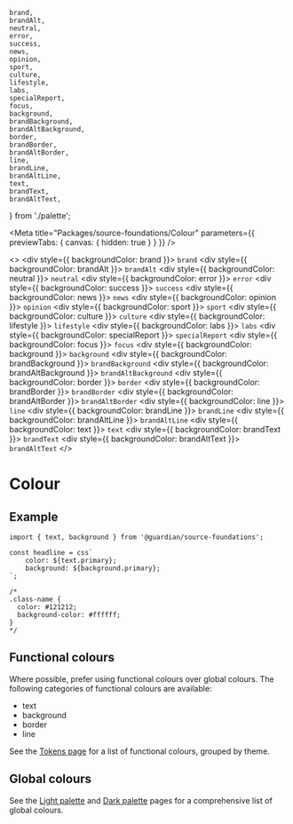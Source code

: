 	brand,
	brandAlt,
	neutral,
	error,
	success,
	news,
	opinion,
	sport,
	culture,
	lifestyle,
	labs,
	specialReport,
	focus,
	background,
	brandBackground,
	brandAltBackground,
	border,
	brandBorder,
	brandAltBorder,
	line,
	brandLine,
	brandAltLine,
	text,
	brandText,
	brandAltText,
} from './palette';

<Meta
	title="Packages/source-foundations/Colour"
	parameters={{ previewTabs: { canvas: { hidden: true } } }}
/>

<>
	<div style={{ backgroundColor: brand }}>
		<code>brand</code>
	</div>
	<div style={{ backgroundColor: brandAlt }}>
		<code>brandAlt</code>
	</div>
	<div style={{ backgroundColor: neutral }}>
		<code>neutral</code>
	</div>
	<div style={{ backgroundColor: error }}>
		<code>error</code>
	</div>
	<div style={{ backgroundColor: success }}>
		<code>success</code>
	</div>
	<div style={{ backgroundColor: news }}>
		<code>news</code>
	</div>
	<div style={{ backgroundColor: opinion }}>
		<code>opinion</code>
	</div>
	<div style={{ backgroundColor: sport }}>
		<code>sport</code>
	</div>
	<div style={{ backgroundColor: culture }}>
		<code>culture</code>
	</div>
	<div style={{ backgroundColor: lifestyle }}>
		<code>lifestyle</code>
	</div>
	<div style={{ backgroundColor: labs }}>
		<code>labs</code>
	</div>
	<div style={{ backgroundColor: specialReport }}>
		<code>specialReport</code>
	</div>
	<div style={{ backgroundColor: focus }}>
		<code>focus</code>
	</div>
	<div style={{ backgroundColor: background }}>
		<code>background</code>
	</div>
	<div style={{ backgroundColor: brandBackground }}>
		<code>brandBackground</code>
	</div>
	<div style={{ backgroundColor: brandAltBackground }}>
		<code>brandAltBackground</code>
	</div>
	<div style={{ backgroundColor: border }}>
		<code>border</code>
	</div>
	<div style={{ backgroundColor: brandBorder }}>
		<code>brandBorder</code>
	</div>
	<div style={{ backgroundColor: brandAltBorder }}>
		<code>brandAltBorder</code>
	</div>
	<div style={{ backgroundColor: line }}>
		<code>line</code>
	</div>
	<div style={{ backgroundColor: brandLine }}>
		<code>brandLine</code>
	</div>
	<div style={{ backgroundColor: brandAltLine }}>
		<code>brandAltLine</code>
	</div>
	<div style={{ backgroundColor: text }}>
		<code>text</code>
	</div>
	<div style={{ backgroundColor: brandText }}>
		<code>brandText</code>
	</div>
	<div style={{ backgroundColor: brandAltText }}>
		<code>brandAltText</code>
	</div>
</>

# Colour

## Example

```tsx
import { text, background } from '@guardian/source-foundations';

const headline = css`
	color: ${text.primary};
	background: ${background.primary};
`;

/*
.class-name {
  color: #121212;
  background-color: #ffffff;
}
*/
```

## Functional colours

Where possible, prefer using functional colours over global colours. The
following categories of functional colours are available:

-   text
-   background
-   border
-   line

See the [Tokens page](https://theguardian.design/2a1e5182b/p/1377a6-tokens/b/293ddb)
for a list of functional colours, grouped by theme.

## Global colours

See the [Light palette](https://theguardian.design/2a1e5182b/p/492a30-light-palette)
and [Dark palette](https://theguardian.design/2a1e5182b/p/75f7ca-dark-palette)
pages for a comprehensive list of global colours.
